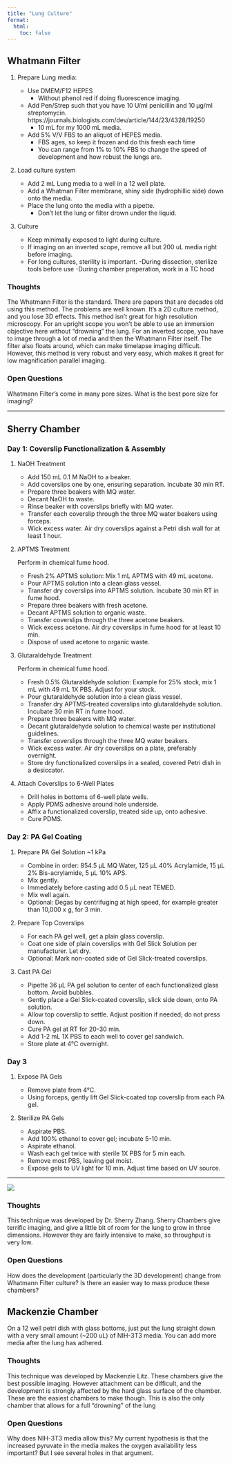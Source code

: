 ```yaml
---
title: "Lung Culture"
format:
  html:
    toc: false
---
```


## Whatmann Filter

1.  Prepare Lung media:

    -   Use DMEM/F12 HEPES
        -   Without phenol red if doing fluorescence imaging.
    -   Add Pen/Strep such that you have 10 U/ml penicillin and 10 µg/ml streptomycin. https://journals.biologists.com/dev/article/144/23/4328/19250
        -   10 mL for my 1000 mL media.
    -   Add 5% V/V FBS to an aliquot of HEPES media.
        -   FBS ages, so keep it frozen and do this fresh each time
        -   You can range from 1% to 10% FBS to change the speed of development and how robust the lungs are.

2.  Load culture system

    -   Add 2 mL Lung media to a well in a 12 well plate.
    -   Add a Whatman Filter membrane, shiny side (hydrophillic side) down onto the media.
    -   Place the lung onto the media with a pipette.
        -   Don't let the lung or filter drown under the liquid.

3.  Culture

    -   Keep minimally exposed to light during culture.
    -   If imaging on an inverted scope, remove all but 200 uL media right before imaging.
    -   For long cultures, sterility is important. -During dissection, sterilize tools before use -During chamber preperation, work in a TC hood

### Thoughts

The Whatmann Filter is the standard. There are papers that are decades old using this method. The problems are well known. It's a 2D culture method, and you lose 3D effects. This method isn't great for high resolution microscopy. For an upright scope you won't be able to use an immersion objective here without "drowning" the lung. For an inverted scope, you have to image through a lot of media and then the Whatmann Filter itself. The filter also floats around, which can make timelapse imaging difficult. However, this method is very robust and very easy, which makes it great for low magnification parallel imaging.

### Open Questions

Whatmann Filter's come in many pore sizes. What is the best pore size for imaging?

------------------------------------------------------------------------

## Sherry Chamber

### Day 1: Coverslip Functionalization & Assembly

1.  NaOH Treatment

    -   Add 150 mL 0.1 M NaOH to a beaker.
    -   Add coverslips one by one, ensuring separation. Incubate 30 min RT.
    -   Prepare three beakers with MQ water.
    -   Decant NaOH to waste.
    -   Rinse beaker with coverslips briefly with MQ water.
    -   Transfer each coverslip through the three MQ water beakers using forceps.
    -   Wick excess water. Air dry coverslips against a Petri dish wall for at least 1 hour.

2.  APTMS Treatment

    Perform in chemical fume hood.

    -   Fresh 2% APTMS solution: Mix 1 mL APTMS with 49 mL acetone.
    -   Pour APTMS solution into a clean glass vessel.
    -   Transfer dry coverslips into APTMS solution. Incubate 30 min RT in fume hood.
    -   Prepare three beakers with fresh acetone.
    -   Decant APTMS solution to organic waste.
    -   Transfer coverslips through the three acetone beakers.
    -   Wick excess acetone. Air dry coverslips in fume hood for at least 10 min.
    -   Dispose of used acetone to organic waste.

3.  Glutaraldehyde Treatment

    Perform in chemical fume hood.

    -   Fresh 0.5% Glutaraldehyde solution: Example for 25% stock, mix 1 mL with 49 mL 1X PBS. Adjust for your stock.
    -   Pour glutaraldehyde solution into a clean glass vessel.
    -   Transfer dry APTMS-treated coverslips into glutaraldehyde solution. Incubate 30 min RT in fume hood.
    -   Prepare three beakers with MQ water.
    -   Decant glutaraldehyde solution to chemical waste per institutional guidelines.
    -   Transfer coverslips through the three MQ water beakers.
    -   Wick excess water. Air dry coverslips on a plate, preferably overnight.
    -   Store dry functionalized coverslips in a sealed, covered Petri dish in a desiccator.

4.  Attach Coverslips to 6-Well Plates

    -   Drill holes in bottoms of 6-well plate wells.
    -   Apply PDMS adhesive around hole underside.
    -   Affix a functionalized coverslip, treated side up, onto adhesive.
    -   Cure PDMS.

### Day 2: PA Gel Coating

1.  Prepare PA Gel Solution \~1 kPa

    -   Combine in order: 854.5 µL MQ Water, 125 µL 40% Acrylamide, 15 µL 2% Bis-acrylamide, 5 µL 10% APS.
    -   Mix gently.
    -   Immediately before casting add 0.5 µL neat TEMED.
    -   Mix well again.
    -   Optional: Degas by centrifuging at high speed, for example greater than 10,000 x g, for 3 min.

2.  Prepare Top Coverslips

    -   For each PA gel well, get a plain glass coverslip.
    -   Coat one side of plain coverslips with Gel Slick Solution per manufacturer. Let dry.
    -   Optional: Mark non-coated side of Gel Slick-treated coverslips.

3.  Cast PA Gel

    -   Pipette 36 µL PA gel solution to center of each functionalized glass bottom. Avoid bubbles.
    -   Gently place a Gel Slick-coated coverslip, slick side down, onto PA solution.
    -   Allow top coverslip to settle. Adjust position if needed; do not press down.
    -   Cure PA gel at RT for 20-30 min.
    -   Add 1-2 mL 1X PBS to each well to cover gel sandwich.
    -   Store plate at 4°C overnight.

### Day 3

1.  Expose PA Gels

    -   Remove plate from 4°C.
    -   Using forceps, gently lift Gel Slick-coated top coverslip from each PA gel.

2.  Sterilize PA Gels

    -   Aspirate PBS.
    -   Add 100% ethanol to cover gel; incubate 5-10 min.
    -   Aspirate ethanol.
    -   Wash each gel twice with sterile 1X PBS for 5 min each.
    -   Remove most PBS, leaving gel moist.
    -   Expose gels to UV light for 10 min. Adjust time based on UV source.

------------------------------------------------------------------------

![](../assets/SherryChamber.png)

### Thoughts

This technique was developed by Dr. Sherry Zhang. Sherry Chambers give terrific imaging, and give a little bit of room for the lung to grow in three dimensions. However they are fairly intensive to make, so throughput is very low.

### Open Questions

How does the development (particularly the 3D development) change from Whatmann Filter culture? Is there an easier way to mass produce these chambers?

## Mackenzie Chamber

On a 12 well petri dish with glass bottoms, just put the lung straight down with a very small amount (\~200 uL) of NIH-3T3 media. You can add more media after the lung has adhered.

### Thoughts

This technique was developed by Mackenzie Litz. These chambers give the best possible imaging. However attachment can be difficult, and the development is strongly affected by the hard glass surface of the chamber. These are the easiest chambers to make though. This is also the only chamber that allows for a full "drowning" of the lung

### Open Questions

Why does NIH-3T3 media allow this? My current hypothesis is that the increased pyruvate in the media makes the oxygen availability less important? But I see several holes in that argument.